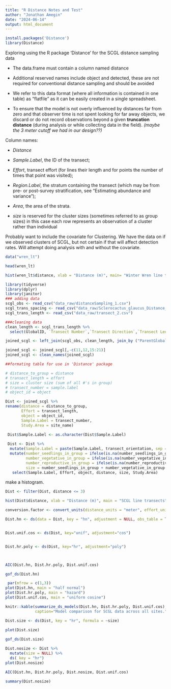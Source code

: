 ---
title: "R Distance Notes and Test"
author: "Jonathan Amegin"
date: "2024-06-14"
output: html_document
---

```{r}
install.packages('Distance')
library(Distance)

```

Exploring using the R package 'Distance' for the SCGL distance sampling data

-   The data.frame must contain a column named distance

-   Additional reserved names include object and detected, these are not required for conventional distance sampling and should be avoided

-   We refer to this data format (where all information is contained in one table) as “flatfile” as it can be easily created in a single spreadsheet.

-   To ensure that the model is not overly influenced by distances far from zero and that observer time is not spent looking for far away objects, we discard or do not record observations beyond a given **truncation distance** (during analysis or while collecting data in the field). *(maybe the 3 meter cutoff we had in our design??)*

Column names:

-   *Distance*

-   *Sample.Label*, the ID of the transect;

-   *Effort*, transect effort (for lines their length and for points the number of times that point was visited);

-   *Region.Label*, the stratum containing the transect (which may be from pre- or post-survey stratification, see “Estimating abundance and variance”);

-   *Area*, the area of the strata.

<!-- -->

-   *size* is reserved for the cluster sizes (sometimes referred to as group sizes) in this case each row represents an observation of a cluster rather than individual

Probably want to include the covariate for Clustering. We have the data on if we observed clusters of SCGL, but not certain if that will affect detection rates. Will attempt doing analysis with and without the covariate.

```{r}
data("wren_lt")

head(wren_lt)

hist(wren_lt$distance, xlab = "Distance (m)", main= "Winter Wren line transects")

```

```{r}
library(tidyverse)
library(dplyr)
library(janitor)
### adding data
scgl_obs <- read_csv("data_raw/distanceSampling_1.csv")
scgl_trans_spacing <- read_csv("data_raw/Sclerocactus_glaucus_Distance_Sampling_0.csv")
scgl_trans_length <- read_csv("data_raw/transect_2.csv")

###cleaning data
clean_length <- scgl_trans_length %>% 
  select(GlobalID, `Transect Number`,`Transect Direction`,`Transect Length`)

joined_scgl <- left_join(scgl_obs, clean_length, join_by ("ParentGlobalID"=="GlobalID"), relationship = "many-to-one")

joined_scgl <- joined_scgl[,-c(11,12,15:21)]
joined_scgl <- clean_names(joined_scgl)
```

```{r}
##formating table for use in 'Distance' package

# distance_to_group = distance
# transect_length = effort
# size = cluster size (sum of all #'s in group)
# transect_number = sample.label
# object_id = object

Dist <- joined_scgl %>% 
rename(distance = distance_to_group, 
       Effort = transect_length, 
       object = object_id,
       Sample.Label = transect_number,
       Study.Area = site_name)

 Dist$Sample.Label <- as.character(Dist$Sample.Label)
  
 Dist <- Dist %>% 
  mutate(Sample.Label = paste(Sample.Label, transect_orientation, sep = ".")) %>% 
  mutate(number_seedlings_in_group = ifelse(is.na(number_seedlings_in_group), 0, number_seedlings_in_group),
         number_vegetative_in_group = ifelse(is.na(number_vegetative_in_group), 0, number_vegetative_in_group), 
         number_reproductive_in_group = ifelse(is.na(number_reproductive_in_group), 0, number_reproductive_in_group),
         size = number_seedlings_in_group + number_vegetative_in_group + number_reproductive_in_group) %>% 
   select(Sample.Label, Effort, object, distance, size, Study.Area)

```

make a histogram.

```{r}
Dist <- filter(Dist, distance <= 3)

hist(Dist$distance, xlab = "Distance (m)", main = "SCGL line transects")
```

```{r}
conversion.factor <- convert_units(distance_units = "meter", effort_units = "meter", area_units = NULL)

Dist.hn <- ds(data = Dist, key = "hn", adjustment = NULL, obs_table = TRUE)


Dist.unif.cos <- ds(Dist, key="unif", adjustment="cos")


Dist.hr.poly <- ds(Dist, key="hr", adjustment="poly")



AIC(Dist.hn, Dist.hr.poly, Dist.unif.cos)
```

```{r}
gof_ds(Dist.hn)

 par(mfrow = c(1,3))
plot(Dist.hn, main = "half normal")
plot(Dist.hr.poly, main = "hazard")
plot(Dist.unif.cos, main = "uniform cosine")

knitr::kable(summarize_ds_models(Dist.hn, Dist.hr.poly, Dist.unif.cos),digits=3,
             caption="Model comparison for SCGL data across all sites.")
```

```{R}
Dist.size <- ds(Dist, key = "hr", formula = ~size)
 
plot(Dist.size)

gof_ds(Dist.size)

Dist.nosize <- Dist %>% 
  mutate(size = NULL) %>% 
  ds( key = "hr")
plot(Dist.nosize)

AIC(Dist.hn, Dist.hr.poly, Dist.nosize, Dist.unif.cos)

summary(Dist.nosize)
```
